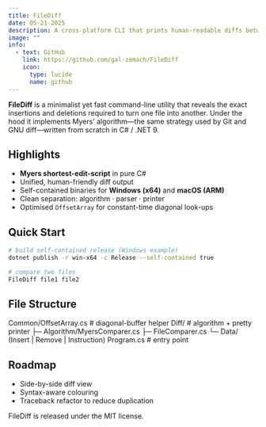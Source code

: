 ---
title: FileDiff
date: 05-21-2025
description: A cross-platform CLI that prints human-readable diffs between two files using Myers’ shortest-edit-script algorithm.
image: ""
info:
  - text: GitHub
    link: https://github.com/gal-zemach/FileDiff
    icon:
      type: lucide
      name: github
---

**FileDiff** is a minimalist yet fast command-line utility that reveals the exact insertions and deletions required to turn one file into another.
Under the hood it implements Myers’ algorithm—the same strategy used by Git and GNU diff—written from scratch in C# / .NET 9.

## Highlights

- **Myers shortest-edit-script** in pure C#
- Unified, human-friendly diff output
- Self-contained binaries for **Windows (x64)** and **macOS (ARM)**
- Clean separation: algorithm · parser · printer
- Optimised `OffsetArray` for constant-time diagonal look-ups

## Quick Start

```bash
# build self-contained release (Windows example)
dotnet publish -r win-x64 -c Release --self-contained true

# compare two files
FileDiff file1 file2
```

## File Structure
Common/OffsetArray.cs        # diagonal-buffer helper
Diff/                        # algorithm + pretty printer
  ├─ Algorithm/MyersComparer.cs
  ├─ FileComparer.cs
  └─ Data/ (Insert | Remove | Instruction)
Program.cs                   # entry point

## Roadmap
- Side-by-side diff view
- Syntax-aware colouring
- Traceback refactor to reduce duplication


FileDiff is released under the MIT license.
